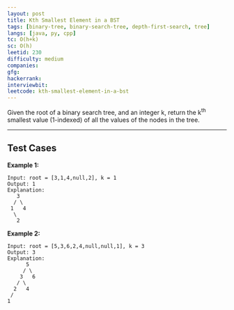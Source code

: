 ```yaml
---
layout: post
title: Kth Smallest Element in a BST
tags: [binary-tree, binary-search-tree, depth-first-search, tree]
langs: [java, py, cpp]
tc: O(h+k)
sc: O(h)
leetid: 230
difficulty: medium
companies: 
gfg: 
hackerrank: 
interviewbit: 
leetcode: kth-smallest-element-in-a-bst
---
```


Given the root of a binary search tree, and an integer k, return the k<sup>th</sup> smallest value (1-indexed) of all the values of the nodes in the tree.

---
## Test Cases

**Example 1:**
```
Input: root = [3,1,4,null,2], k = 1
Output: 1
Explanation:
   3
  / \
 1   4
  \
   2
```

**Example 2:**
```
Input: root = [5,3,6,2,4,null,null,1], k = 3
Output: 3
Explanation:
      5
     / \
    3   6
   / \
  2   4
 /    
1
```